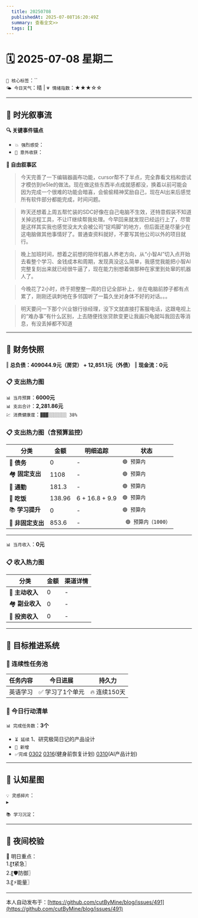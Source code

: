 ```yaml
---
  title: 20250708
  publishedAt: 2025-07-08T16:20:49Z
  summary: 查看全文>>
  tags: []
---
```


# 🗓️ 2025-07-08 星期二  
`🔑 核心标签`：``  
`🌤️ 今日天气`：晴 | `💗 情绪指数`：★★★☆☆   

---


## 🌊 **时光叙事流**
**🔍 关键事件锚点**  
- `💥 强烈感受`：                    
- `🎉 意外收获`：         

**📖 自由叙事区**  
>  今天完善了一下编辑器画布功能，cursor帮不了半点，完全靠看文档和尝试才模仿到le5le的做法。现在做这些东西半点成就感都没，换着以前可能会因为完成一个很难的功能会暗喜，会偷偷精神奖励自己，现在AI出来后感觉所有软件部分都能完成，时间问题。

> 昨天还想着上周五帮忙装的SDC好像在自己电脑不生效，还特意假装不知道关掉远程工具，不让IT继续帮我处理。今早回来就发现已经运行上了，尽管是这样其实我也感觉没太大会被公司“捉鸡脚”的地方，但后面还是尽量少在这电脑做其他事情好了。普通查资料就好，不要写其他公司以外的项目就行。

> 晚上加班时间，想着之前想的陪伴机器人养老方向，从“小智AI”切入点开始去看整个学习、金钱成本和周期，发现真没这么简单，我感觉我能把小智AI完整复刻出来就已经很牛逼了，现在能力别想着做那种在家里到处窜的机器人了。

> 今晚花了2小时，终于把整整一周的日记全部补上，坐在电脑前脖子都有点累了，刚刚还讽刺地在多邻国听了一篇久坐对身体不好的对话。。。

> 明天要问一下那个兴业银行徐经理，没下文就直接打客服电话，这跟电视上的“难办事”有什么区别，上去随便找张贷款变更让我画只龟就叫我回去等消息，有没丢掉都不知道

---

## 💸 **财务快照**
‖ **总负债：409044.9元（房贷） + 12,851.1元（外债）**
‖ **现金流：0元**

### 📋 支出热力图

`📊 当月预算`：**6000元**  
`📊 支出合计`：**2,281.86元**  
`💹 消费健康度`：`▓▓▓░░░░░░░ 38%`  
### 📋 支出热力图（含预算监控）
| 分类         | 金额    | 明细追踪                  | 状态           |
|--------------|---------|---------------------------|----------------|
| 🏦 **债务**    | 0   | -    | `🟢 预算内`   |
| 🏘️ **固定支出** | 1108     |  -  | `🟢 预算内`     |
| 🚌 **通勤**     | 181.3   | - | `🟢 预算内`     |
| 🍜 **吃饭**     | 138.96  | 6 + 16.8 + 9.9  | `🟢 预算内`   |
| 📚 **学习提升** | 0      | -     | `🟢 预算内`     |
| 🎲 **非固定支出** | 853.6    | -  | ` 🟢 预算内（1000）`  |
---

`📊 当月收入`：**0元**  

### 📋 收入热力图
| 分类         | 金额    | 渠道详情             |
|--------------|---------|-------------------------|
| 🏦 **主动收入**  | 0                | -        |
| 🏘️ **副业收入**  | 0                | -        |
| 🚌 **投资收入**  | 0                | -        |



---

## 🎯 **目标推进系统**

### 🔄 连续性任务池
| 任务内容                | 今日进展          | 持久力     |
|-------------------------|-------------------|------------|
| 英语学习         | ✅ 学习了1个单元 | 🔥 连续150天  |



### 📌 今日行动清单

`📊 完成任务数`：**3个**  
- `⏳ 延续` 1、研究极简日记的产品设计             
- `🚩 新增`   
- `✅完成` [0302](note://WEB9685e40ae7a6464db1196641a1ffd0ee)   [0316](note://WEBc1fcc89ec3e741538b703e8017b38c9f)(健身前恢复计划)  [0310](note://WEBfc89f9187c014fbe9fab88e2d09b4bde)(AI产品计划)


---

## 🌌 **认知星图**
`💡 灵感碎片`：  
▸ 


`📚 学习沉淀`：  
>    

---

## 🌃 夜间校验

🚀 明日重点：  
1.〖❗紧急〗  
2.〖🛡️防御〗  
3.〖⚡能量〗

---
本人自动发布于：[https://github.com/cutByMine/blog/issues/491](https://github.com/cutByMine/blog/issues/491)
